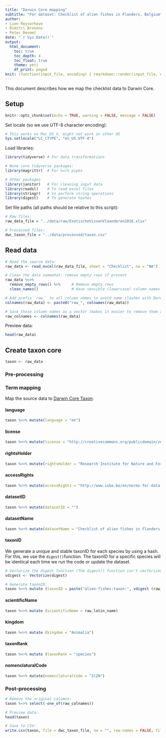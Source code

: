 ```yaml
---
title: "Darwin Core mapping"
subtitle: "For dataset: Checklist of alien fishes in Flanders, Belgium"
author:
- Lien Reyserhove
- Dimitri Brosens
- Peter Desmet
date: "`r Sys.Date()`"
output:
  html_document:
    toc: true
    toc_depth: 4
    toc_float: true
    theme: yeti
    df_print: paged
knit: (function(input_file, encoding) { rmarkdown::render(input_file, encoding = encoding, output_file = paste0("../docs/",sub(".Rmd", ".html", basename(input_file))))})
---
```


This document describes how we map the checklist data to Darwin Core.

## Setup

```r
knitr::opts_chunk$set(echo = TRUE, warning = FALSE, message = FALSE)
```

Set locale (so we use UTF-8 character encoding):

```r
# This works on Mac OS X, might not work on other OS
Sys.setlocale("LC_CTYPE", "en_US.UTF-8")
```

Load libraries:

```r
library(tidyverse) # For data transformations

# None core tidyverse packages:
library(magrittr)  # For %<>% pipes

# Other packages
library(janitor)   # For cleaning input data
library(readxl)    # To read excel files
library(stringr)   # to perform string operations
library(digest)    # To generate hashes
```

Set file paths (all paths should be relative to this script):
 
```r
# Raw files:
raw_data_file = "../data/raw/ExotischeVissenVlaanderen2016.xlsx"

# Processed files:
dwc_taxon_file = "../data/processed/taxon.csv"
```

## Read data

```r
# Read the source data:
raw_data <- read_excel(raw_data_file, sheet = "Checklist", na = "NA") 

# Clean the data somewhat: remove empty rows if present
raw_data %<>%
  remove_empty_rows() %>%     # Remove empty rows
  clean_names()               # Have sensible (lowercase) column names

# Add prefix `raw_` to all column names to avoid name clashes with Darwin Core terms:
colnames(raw_data) <- paste0("raw_", colnames(raw_data))

# Save those column names as a vector (makes it easier to remove them all later):
raw_colnames <- colnames(raw_data)
```

Preview data:

```r
head(raw_data)
```

## Create taxon core

```r
taxon <- raw_data
```

### Pre-processing
### Term mapping
 
Map the source data to [Darwin Core Taxon](http://rs.gbif.org/core/dwc_taxon_2015-04-24.xml):
 
#### language

```r
taxon %<>% mutate(language = "en")
```

#### license

```r
taxon %<>% mutate(license = "http://creativecommons.org/publicdomain/zero/1.0/")
```

#### rightsHolder

```r
taxon %<>% mutate(rightsHolder = "Research Institute for Nature and Forest (INBO)")

```

#### accessRights

```r
taxon %<>% mutate(accessRights = "http://www.inbo.be/en/norms-for-data-use")
```

#### datasetID

```r
taxon %<>% mutate(datasetID = "")
```

#### datasetName

```r
taxon %<>% mutate(datasetName = "Checklist of alien fishes in Flanders, Belgium")
```

#### taxonID

We generate a unique and stable taxonID for each species by using a hash. For this, we use the `digest()`function. The taxonID for a specific species will be identical each time we run the code or update the dataset.

```r
# Vectorize the digest function (The digest() function isn't vectorized. So if you pass in a vector, you get one value for the whole vector rather than a digest for each element of the vector):
vdigest <- Vectorize(digest)

# Generate taxonID:
taxon %<>% mutate (taxonID = paste("alien-fishes:taxon:", vdigest (raw_latin_name, algo="md5")))

```

#### scientificName

```r
taxon %<>% mutate (scientificName = raw_latin_name)
```

#### kingdom

```r
taxon %<>% mutate (kingdom = "Animalia")
```

#### taxonRank

```r
taxon %<>% mutate (taxonRank = "species")
```

#### nomenclaturalCode

```r
taxon %<>% mutate(nomenclaturalCode = "ICZN")
```

### Post-processing

```r
# Remove the original columns:
taxon %<>% select(-one_of(raw_colnames))

# Preview data:
head(taxon)

# Save to CSV:
write.csv(taxon, file = dwc_taxon_file, na = "", row.names = FALSE, fileEncoding = "UTF-8")
```



